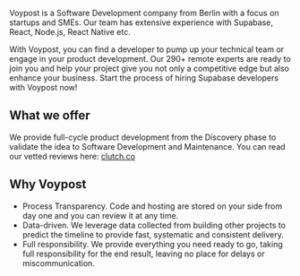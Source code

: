 Voypost is a Software Development company from Berlin with a focus on startups and SMEs. Our team has extensive experience with Supabase, React, Node.js, React Native etc. 

With Voypost, you can find a developer to pump up your technical team or engage in your product development. Our 290+ remote experts are ready to join you and help your project give you not only a competitive edge but also enhance your business. Start the process of hiring Supabase developers with Voypost now!

## What we offer

We provide full-cycle product development from the Discovery phase to validate the idea to Software Development and Maintenance. You can read our vetted reviews here: [clutch.co](https://clutch.co/profile/voypost#reviews)

## Why Voypost

- Process Transparency. Code and hosting are stored on your side from day one and you can review it at any time.
- Data-driven. We leverage data collected from building other projects to predict the timeline to provide fast, systematic and consistent delivery.
- Full responsibility. We provide everything you need ready to go, taking full responsibility for the end result, leaving no place for delays or miscommunication.